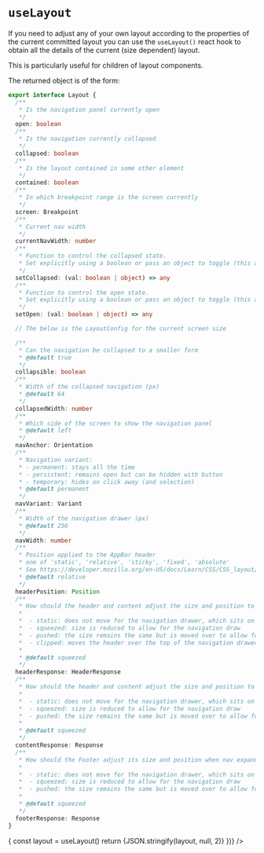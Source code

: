 
<Meta title="Hooks/useLayout" />

# `useLayout`

If you need to adjust any of your own layout according to the properties of the current committed layout you can use the
`useLayout()` react hook to obtain all the details of the current (size dependent) layout.

This is particularly useful for children of layout components.

The returned object is of the form:

```typescript
export interface Layout {
  /**
   * Is the navigation panel currently open
   */
  open: boolean
  /**
   * Is the navigation currently collapsed
   */
  collapsed: boolean
  /**
   * Is the layout contained in some other element
   */
  contained: boolean
  /**
   * In which breakpoint range is the screen currently
   */
  screen: Breakpoint
  /**
   * Current nav width
   */
  currentNavWidth: number
  /**
   * Function to control the collapsed state.
   * Set explicitly using a boolean or pass an object to toggle (this allow convenient use as a mouse event handler)
   */
  setCollapsed: (val: boolean | object) => any
  /**
   * Function to control the open state.
   * Set explicitly using a boolean or pass an object to toggle (this allow convenient use as a mouse event handler)
   */
  setOpen: (val: boolean | object) => any

  // The below is the LayoutConfig for the current screen size

  /**
   * Can the navigation be collapsed to a smaller form
   * @default true
   */
  collapsible: boolean
  /**
   * Width of the collapsed navigation (px)
   * @default 64
   */
  collapsedWidth: number
  /**
   * Which side of the screen to show the navigation panel
   * @default left
   */
  navAnchor: Orientation
  /**
   * Navigation variant:
   * - permanent: stays all the time
   * - persistent: remains open but can be hidden with button
   * - temporary: hides on click away (and selection)
   * @default permanent
   */
  navVariant: Variant
  /**
   * Width of the navigation drawer (px)
   * @default 256
   */
  navWidth: number
  /**
   * Position applied to the AppBar header
   * one of 'static', 'relative', 'sticky', 'fixed', 'absolute'
   * See https://developer.mozilla.org/en-US/docs/Learn/CSS/CSS_layout/Positioning
   * @default relative
   */
  headerPosition: Position
  /**
   * How should the header and content adjust the size and position to fit when nav expanded
   *
   *  - static: does not move for the navigation drawer, which sits on top
   *  - squeezed: size is reduced to allow for the navigation draw
   *  - pushed: the size remains the same but is moved over to allow for the drawer.
   *  - clipped: moves the header over the top of the navigation drawer
   *
   * @default squeezed
   */
  headerResponse: HeaderResponse
  /**
   * How should the header and content adjust the size and position to fit when nav expanded
   *
   *  - static: does not move for the navigation drawer, which sits on top
   *  - squeezed: size is reduced to allow for the navigation draw
   *  - pushed: the size remains the same but is moved over to allow for the drawer.
   *
   * @default squeezed
   */
  contentResponse: Response
  /**
   * How should the Footer adjust its size and position when nav expanded
   *
   *  - static: does not move for the navigation drawer, which sits on top
   *  - squeezed: size is reduced to allow for the navigation draw
   *  - pushed: the size remains the same but is moved over to allow for the drawer.
   *
   * @default squeezed
   */
  footerResponse: Response
}
```

<Preview>
  <Story name="default">
    <Example
      content={React.createElement(() => {
        const layout = useLayout()
        return <Monospace>{JSON.stringify(layout, null, 2)}</Monospace>
      })}
    />
  </Story>
</Preview>
